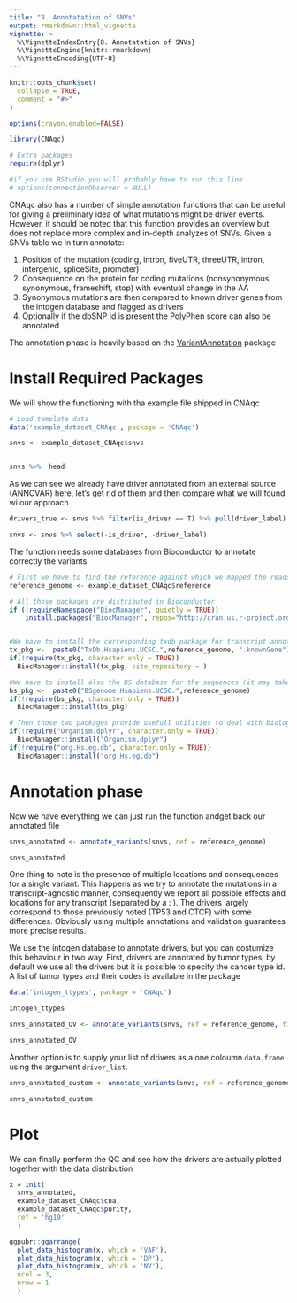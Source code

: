 ```yaml
---
title: "8. Annotatation of SNVs"
output: rmarkdown::html_vignette
vignette: >
  %\VignetteIndexEntry{8. Annotatation of SNVs}
  %\VignetteEngine{knitr::rmarkdown}
  %\VignetteEncoding{UTF-8}
---
```


```r
knitr::opts_chunk$set(
  collapse = TRUE,
  comment = "#>"
)

options(crayon.enabled=FALSE)
```

```r
library(CNAqc)

# Extra packages
require(dplyr)

#if you use RStudio you will probably have to run this line
# options(connectionObserver = NULL)
```

CNAqc also has a number of simple annotation functions that can be useful for giving a preliminary idea of what mutations might be driver events. However, it should be noted that this function provides an overview but does not replace more complex and in-depth analyzes of SNVs.
Given a SNVs table we in turn annotate:

1. Position of the mutation (coding, intron, fiveUTR, threeUTR, intron, intergenic, spliceSite, promoter)
2. Consequence on the protein for coding mutations (nonsynonymous, synonymous, frameshift, stop) with eventual change in the AA
3. Synonymous mutations are then compared to known driver genes from the intogen database and flagged as drivers
4. Optionally if the dbSNP id is present the PolyPhen score can also be annotated

The annotation phase is heavily based on the [VariantAnnotation](https://bioconductor.org/packages/release/bioc/html/VariantAnnotation.html) package


# Install Required Packages

We will show the functioning with tha example file shipped in CNAqc

```r
# Load template data
data('example_dataset_CNAqc', package = 'CNAqc')

snvs <- example_dataset_CNAqc$snvs


snvs %>%  head
```

As we can see we already have driver annotated from an external source (ANNOVAR) here, let's get rid of them and then compare what we will found wi our approach

```r

drivers_true <- snvs %>% filter(is_driver == T) %>% pull(driver_label) %>%  unique

snvs <- snvs %>% select(-is_driver, -driver_label)

```

The function needs some databases from Bioconductor to annotate correctly the variants

```r


# First we have to find the reference against which we mapped the reads
reference_genome <- example_dataset_CNAqc$reference

# All those packages are distributed in Bioconductor
if (!requireNamespace("BiocManager", quietly = TRUE))
    install.packages("BiocManager", repos="http://cran.us.r-project.org")


#We have to install the corresponding txdb package for transcript annotations
tx_pkg <-  paste0("TxDb.Hsapiens.UCSC.",reference_genome, ".knownGene")
if(!require(tx_pkg, character.only = TRUE))
  BiocManager::install(tx_pkg, site_repository = )

#We have to install also the BS database for the sequences (it may take some time)
bs_pkg <-  paste0("BSgenome.Hsapiens.UCSC.",reference_genome)
if(!require(bs_pkg, character.only = TRUE))
  BiocManager::install(bs_pkg)

# Then those two packages provide usefull utilities to deal with biological databases
if(!require("Organism.dplyr", character.only = TRUE))
  BiocManager::install("Organism.dplyr")
if(!require("org.Hs.eg.db", character.only = TRUE))
  BiocManager::install("org.Hs.eg.db")

```
# Annotation phase

Now we have everything we can just run the function andget back our annotated file

```r

snvs_annotated <- annotate_variants(snvs, ref = reference_genome)

snvs_annotated
```
One thing to note is the presence of multiple locations and consequences for a single variant. This happens as we try to annotate the mutations in a transcript-agnostic manner, consequently we report all possible effects and locations for any transcript (separated by a : ). 
The drivers largely correspond to those previously noted (TP53 and CTCF) with some differences. Obviously using multiple annotations and validation guarantees more precise results. 



We use the intogen database to annotate drivers, but you can costumize this behaviour in two way. First, drivers are annotated by tumor types, by default
we use all the drivers but it is possible to specify the cancer type id. A list of tumor types and their codes is available in the package 

```r
data('intogen_ttypes', package = 'CNAqc')

intogen_ttypes

```


```r
snvs_annotated_OV <- annotate_variants(snvs, ref = reference_genome, filter_tumor_type = "OV")

snvs_annotated_OV
```

Another option is to supply your list of drivers as a one coloumn `data.frame` using the argument `driver_list`.

```r

snvs_annotated_custom <- annotate_variants(snvs, ref = reference_genome, driver_list = as.data.frame(c("TP53", "CHDS")))

snvs_annotated_custom
```

# Plot

We can finally perform the QC and see how the drivers are actually plotted together with the data distribution

```r

x = init(
  snvs_annotated, 
  example_dataset_CNAqc$cna,
  example_dataset_CNAqc$purity,
  ref = 'hg19'
  )

ggpubr::ggarrange(
  plot_data_histogram(x, which = 'VAF'),
  plot_data_histogram(x, which = 'DP'),
  plot_data_histogram(x, which = 'NV'),
  ncol = 3,
  nrow = 1
  )

```


